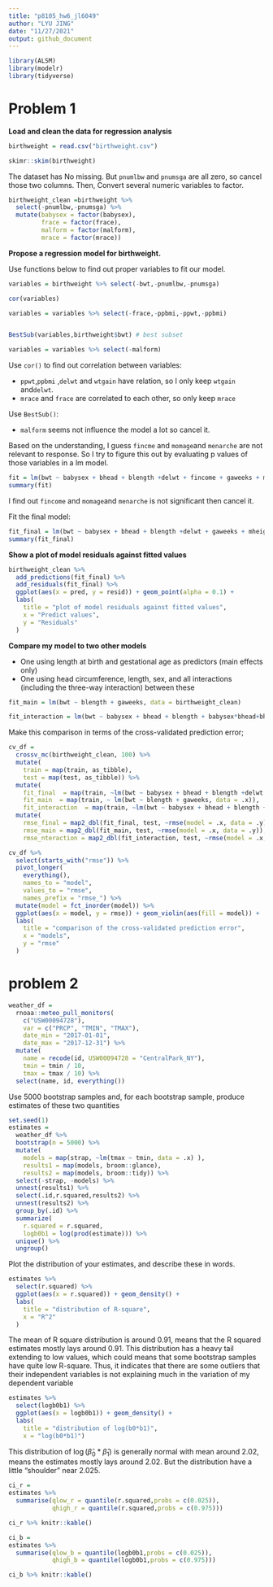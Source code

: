```yaml
---
title: "p8105_hw6_jl6049"
author: "LYU JING"
date: "11/27/2021"
output: github_document
---
```


```r

library(ALSM)
library(modelr)
library(tidyverse)
```

# Problem 1

**Load and clean the data for regression analysis**

```r
birthweight = read.csv("birthweight.csv")
```
```r

skimr::skim(birthweight)

```

The dataset has No missing. But `pnumlbw` and `pnumsga` are all zero, so cancel those two columns. Then, Convert several numeric variables to factor.
```r
birthweight_clean =birthweight %>% 
  select(-pnumlbw,-pnumsga) %>% 
  mutate(babysex = factor(babysex),
         frace = factor(frace),
         malform = factor(malform),
         mrace = factor(mrace))
```



**Propose a regression model for birthweight.**

Use functions below to find out proper variables to fit our model.

```r
variables = birthweight %>% select(-bwt,-pnumlbw,-pnumsga)

cor(variables)

variables = variables %>% select(-frace,-ppbmi,-ppwt,-ppbmi) 


BestSub(variables,birthweight$bwt) # best subset

variables = variables %>% select(-malform) 

```
Use `cor()` to find out correlation between variables:

- `ppwt`,`ppbmi` ,`delwt` and `wtgain` have relation, so I only keep `wtgain` and`delwt`.
- `mrace` and `frace` are correlated to each other, so only keep `mrace`

Use `BestSub()`:

- `malform` seems not influence the model a lot so cancel it.


Based on the understanding, I guess `fincme` and `momage`and `menarche` are not relevant to response. So I try to figure this out by evaluating p values of those variables in a lm model.
```r
fit = lm(bwt ~ babysex + bhead + blength +delwt + fincome + gaweeks + menarche + mheight + momage + mrace  +parity +smoken+  wtgain , data = birthweight_clean)
summary(fit)
```

I find out `fincome` and `momage`and `menarche` is not significant then cancel it.


Fit the final model:
```r
fit_final = lm(bwt ~ babysex + bhead + blength +delwt + gaweeks + mheight + mrace  +parity +smoken+  wtgain , data = birthweight_clean)
summary(fit_final)
```

**Show a plot of model residuals against fitted values**
```r
birthweight_clean %>% 
  add_predictions(fit_final) %>% 
  add_residuals(fit_final) %>% 
  ggplot(aes(x = pred, y = resid)) + geom_point(alpha = 0.1) +
  labs(
    title = "plot of model residuals against fitted values", 
    x = "Predict values",
    y = "Residuals"
  ) 
```


**Compare my model to two other models**

- One using length at birth and gestational age as predictors (main effects only)
- One using head circumference, length, sex, and all interactions (including the three-way interaction) between these

```r
fit_main = lm(bwt ~ blength + gaweeks, data = birthweight_clean)

fit_interaction = lm(bwt ~ babysex + bhead + blength + babysex*bhead+bhead*blength+babysex*blength+babysex*bhead*blength , data = birthweight_clean)

```

Make this comparison in terms of the cross-validated prediction error; 

```r
cv_df = 
  crossv_mc(birthweight_clean, 100) %>% 
  mutate(
    train = map(train, as_tibble),
    test = map(test, as_tibble)) %>% 
  mutate(
    fit_final  = map(train, ~lm(bwt ~ babysex + bhead + blength +delwt + gaweeks + mheight + mrace  +parity +smoken+  wtgain , data = .x)),
    fit_main  = map(train, ~ lm(bwt ~ blength + gaweeks, data = .x)),
    fit_interaction  = map(train, ~lm(bwt ~ babysex + bhead + blength + babysex*bhead+bhead*blength+babysex*blength+babysex*bhead*blength , data = .x))) %>% 
  mutate(
    rmse_final = map2_dbl(fit_final, test, ~rmse(model = .x, data = .y)),
    rmse_main = map2_dbl(fit_main, test, ~rmse(model = .x, data = .y)),
    rmse_nteraction = map2_dbl(fit_interaction, test, ~rmse(model = .x, data = .y)))

```

```r
cv_df %>% 
  select(starts_with("rmse")) %>% 
  pivot_longer(
    everything(),
    names_to = "model", 
    values_to = "rmse",
    names_prefix = "rmse_") %>% 
  mutate(model = fct_inorder(model)) %>% 
  ggplot(aes(x = model, y = rmse)) + geom_violin(aes(fill = model)) +
  labs(
    title = "comparison of the cross-validated prediction error", 
    x = "models",
    y = "rmse"
  ) 
```

# problem 2

```r
weather_df = 
  rnoaa::meteo_pull_monitors(
    c("USW00094728"),
    var = c("PRCP", "TMIN", "TMAX"), 
    date_min = "2017-01-01",
    date_max = "2017-12-31") %>%
  mutate(
    name = recode(id, USW00094728 = "CentralPark_NY"),
    tmin = tmin / 10,
    tmax = tmax / 10) %>%
  select(name, id, everything())
```

Use 5000 bootstrap samples and, for each bootstrap sample, produce estimates of these two quantities 

```r
set.seed(1)
estimates =
  weather_df %>% 
  bootstrap(n = 5000) %>% 
  mutate(
    models = map(strap, ~lm(tmax ~ tmin, data = .x) ),
    results1 = map(models, broom::glance),
    results2 = map(models, broom::tidy)) %>% 
  select(-strap, -models) %>% 
  unnest(results1) %>% 
  select(.id,r.squared,results2) %>% 
  unnest(results2) %>% 
  group_by(.id) %>% 
  summarize(
    r.squared = r.squared,
    logb0b1 = log(prod(estimate))) %>% 
  unique() %>% 
  ungroup()

```

Plot the distribution of your estimates, and describe these in words. 

```r
estimates %>% 
  select(r.squared) %>% 
  ggplot(aes(x = r.squared)) + geom_density() +
  labs(
    title = "distribution of R-square", 
    x = "R^2"
  ) 
```

The mean of R square distribution is around 0.91, means that the R squared estimates mostly lays around 0.91. This distribution has a heavy tail extending to low values, which could means that some bootstrap samples have quite low R-square. Thus, it indicates that there are some outliers that their independent variables is not explaining much in the variation of my dependent variable

```r
estimates %>% 
  select(logb0b1) %>% 
  ggplot(aes(x = logb0b1)) + geom_density() +
  labs(
    title = "distribution of log(b0*b1)",
    x = "log(b0*b1)")
```

This distribution of $\log(\hat{\beta}_0 * \hat{\beta}_1)$ is generally normal with mean around 2.02, means the estimates mostly lays around 2.02. But the distribution have a little "shoulder" near 2.025. 


```r
ci_r =
estimates %>%
  summarise(qlow_r = quantile(r.squared,probs = c(0.025)),
            qhigh_r = quantile(r.squared,probs = c(0.975)))

ci_r %>% knitr::kable()

ci_b =
estimates %>%
  summarise(qlow_b = quantile(logb0b1,probs = c(0.025)),
            qhigh_b = quantile(logb0b1,probs = c(0.975)))

ci_b %>% knitr::kable()

```


